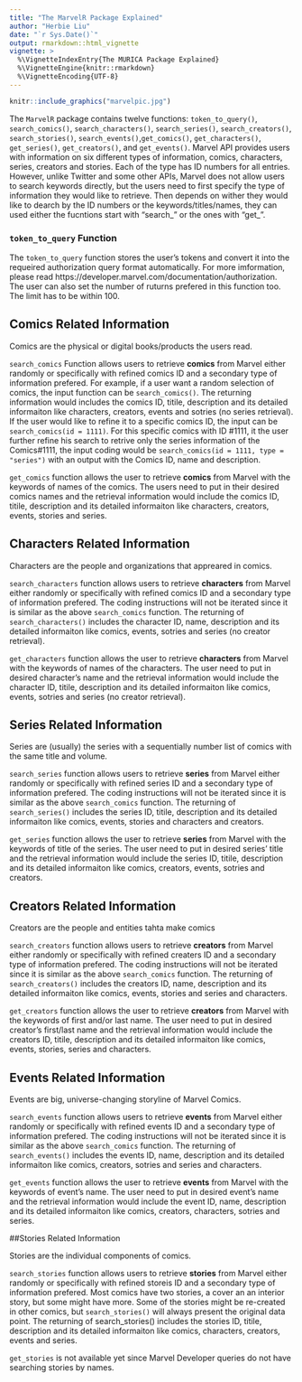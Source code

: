 ```yaml
---
title: "The MarvelR Package Explained"
author: "Herbie Liu"
date: "`r Sys.Date()`"
output: rmarkdown::html_vignette
vignette: >
  %\VignetteIndexEntry{The MURICA Package Explained}
  %\VignetteEngine{knitr::rmarkdown}
  %\VignetteEncoding{UTF-8}
---
```


```r
knitr::include_graphics("marvelpic.jpg")
```

The `MarvelR` package contains twelve functions: `token_to_query()`, `search_comics()`, `search_characters()`, `search_series()`, `search_creators()`, `search_stories()`, `search_events()`,`get_comics()`, `get_characters()`, `get_series()`, `get_creators()`, and `get_events()`. Marvel API provides users with information on six different types of information, comics, characters, series, creators and stories. Each of the type has ID numbers for all entries. However, unlike Twitter and some other APIs, Marvel does not allow users to search keywords directly, but the users need to first specify the type of information they would like to retrieve. Then depends on wither they would like to dearch by the ID numbers or the keywords/titles/names, they can used either the fucntions start with "search_" or the ones with "get_". 


### `token_to_query` Function
  
The `token_to_query` function stores the user's tokens and convert it into the requeired authorization query format automatically. For more imformation, please read https://developer.marvel.com/documentation/authorization. The user can also set the number of ruturns prefered in this function too. The limit has to be within 100. 


## Comics Related Information

Comics are the physical or digital books/products the users read. 

`search_comics` Function allows users to retrieve **comics** from Marvel either randomly or specifically with refined comics ID and a secondary type of information prefered. For example, if a user want a random selection of comics, the input function can be `search_comics()`. The returning information would includes the comics ID, titile, description and its detailed informaiton like characters, creators, events and sotries (no series retrieval). If the user would like to refine it to a specific comics ID, the input can be `search_comics(id = 1111)`. For this specific comics with ID #1111, it the user further refine his search to retrive only the series information of the Comics#1111, the input coding would be `search_comics(id = 1111, type = "series")` with an output with the Comics ID, name and description.

`get_comics` function allows the user to retrieve  **comics** from Marvel with the keywords of names of the comics. The users need to put in their desired comics names and the retrieval information would include the comics ID, titile, description and its detailed informaiton like characters, creators, events, stories and series.


## Characters Related Information

Characters are the people and organizations that appreared in comics. 

`search_characters` function allows users to retrieve **characters** from Marvel either randomly or specifically with refined comics ID and a secondary type of information prefered. The coding instructions will not be iterated since it is similar as the above `search_comics` function. The returning of `search_characters()` includes the character ID, name, description and its detailed informaiton like comics, events, sotries and series (no creator retrieval).

`get_characters` function allows the user to retrieve **characters** from Marvel with the keywords of names of the characters. The user need to put in desired character's name and the retrieval information would include the character ID, titile, description and its detailed informaiton like comics, events, sotries and series (no creator retrieval).


## Series Related Information

Series are (usually) the series with a sequentially number list of comics with the same title and volume.

`search_series` function allows users to retrieve **series** from Marvel either randomly or specifically with refined series ID and a secondary type of information prefered. The coding instructions will not be iterated since it is similar as the above `search_comics` function. The returning of `search_series()` includes the series ID, titile, description and its detailed informaiton like comics, events, stories and characters and creators.

`get_series` function allows the user to retrieve **series** from Marvel with the keywords of title of the series. The user need to put in desired series' title and the retrieval information would include the series ID, titile, description and its detailed informaiton like comics, creators, events, sotries and creators.

## Creators Related Information

Creators are the people and entities tahta make comics

`search_creators` function allows users to retrieve **creators** from Marvel either randomly or specifically with refined creaters ID and a secondary type of information prefered. The coding instructions will not be iterated since it is similar as the above `search_comics` function. The returning of `search_creators()` includes the creators ID, name, description and its detailed informaiton like comics, events, stories and series and characters. 

`get_creators` function allows the user to retrieve **creators** from Marvel with the keywords of first and/or last name. The user need to put in desired creator's first/last name and the retrieval information would include the creators ID, titile, description and its detailed informaiton like comics, events, stories, series and characters. 

## Events Related Information

Events are big, universe-changing storyline of Marvel Comics. 

`search_events` function allows users to retrieve **events** from Marvel either randomly or specifically with refined events ID and a secondary type of information prefered. The coding instructions will not be iterated since it is similar as the above `search_comics` function. The returning of `search_events()` includes the events ID, name, description and its detailed informaiton like comics, creators, sotries and series and characters. 

`get_events` function allows the user to retrieve **events** from Marvel with the keywords of event's name. The user need to put in desired event's name and the retrieval information would include the event ID, name, description and its detailed informaiton like comics, creators, characters, sotries and series. 

##Stories Related Information

Stories are the individual components of comics. 

`search_stories` function allows users to retrieve **stories** from Marvel either randomly or specifically with refined storeis ID and a secondary type of information prefered. Most comics have two stories, a cover an an interior story, but some might have more. Some of the stories might be re-created in other comics, but `search_stories()` will always present the original data point. The returning of search_stories() includes the stories ID, titile, description and its detailed informaiton like comics, characters, creators, events and series.

`get_stories` is not available yet since Marvel Developer queries do not have searching stories by names.



